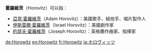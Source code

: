 {{disambig|cat=四字人名消歧義}}
{{不是|霍羅威茨}}
{{otheruses|other=俄國－美國鋼琴家|弗拉基米爾·霍羅威茨}}
'''霍羅維茨'''（Horovitz）可以指：

*[[亞當·霍羅維茨|亞當·霍羅維茨]]（Adam Horovitz）：美國歌手、結他手、唱片製作人
*[[伊斯雷爾·霍羅維茨|伊斯雷爾·霍羅維茨]]（Israel Horovitz）：美國劇作家
*[[約瑟夫·霍羅維茨|約瑟夫·霍羅維茨]]（Joseph Horovitz）：英格蘭作曲家、指揮家

{{DEFAULTSORT:Horovitz}}

[[de:Horowitz|de:Horowitz]]
[[en:Horowitz|en:Horowitz]]
[[fr:Horowitz|fr:Horowitz]]
[[ja:ホロヴィッツ|ja:ホロヴィッツ]]